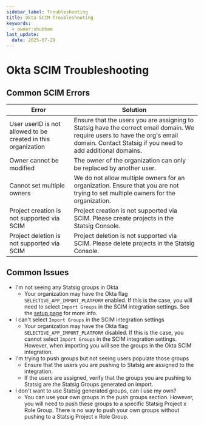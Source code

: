 ```yaml
---
sidebar_label: Troubleshooting
title: Okta SCIM Troubleshooting
keywords:
  - owner:shubham
last_update:
  date: 2025-07-29
---
```




# Okta SCIM Troubleshooting

## Common SCIM Errors

| Error | Solution |
|-------|----------|
| User userID is not allowed to be created in this organization | Ensure that the users you are assigning to Statsig have the correct email domain. We require users to have the org's email domain. Contact Statsig if you need to add additional domains. |
| Owner cannot be modified | The owner of the organization can only be replaced by another user. |
| Cannot set multiple owners | We do not allow multiple owners for an organization. Ensure that you are not trying to set multiple owners for the organization. |
| Project creation is not supported via SCIM | Project creation is not supported via SCIM. Please create projects in the Statsig Console. |
| Project deletion is not supported via SCIM | Project deletion is not supported via SCIM. Please delete projects in the Statsig Console. |


## Common Issues

- I'm not seeing any Statsig groups in Okta
  - Your organization may have the Okta flag `SELECTIVE_APP_IMPORT_PLATFORM` enabled. If this is the case, you will need to select `Import Groups` in the SCIM integration settings. See the [setup page](/access-management/scim/okta_scim_setup) for more info.
- I can't select `Import Groups` in the SCIM integration settings
  - Your organization may have the Okta flag `SELECTIVE_APP_IMPORT_PLATFORM` disabled. If this is the case, you cannot select `Import Groups` in the SCIM integration settings. However, when importing you will see the groups in the Okta SCIM integration.
- I'm trying to push groups but not seeing users populate those groups
  - Ensure that the users you are pushing to Statsig are assigned to the integration.
  - If the users are assigned, verify that the groups you are pushing to Statsig are the Statsig Groups generated on import.
- I don't want to use Statsig generated groups, can I use my own?
  - You can use your own groups in the push groups section. However, you will need to push these groups to a specific Statsig Project x Role Group. There is no way to push your own groups without pushing to a Statsig Project x Role Group.
